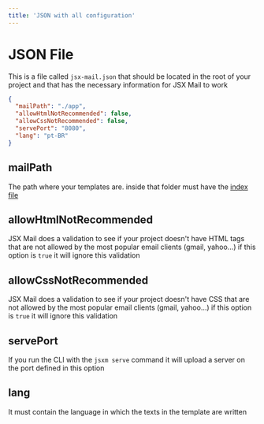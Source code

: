 ```yaml
---
title: 'JSON with all configuration'
---
```


# JSON File

This is a file called `jsx-mail.json` that should be located in the root of your project and that has the necessary information for JSX Mail to work

```json
{
  "mailPath": "./app",
  "allowHtmlNotRecommended": false,
  "allowCssNotRecommended": false,
  "servePort": "8080",
  "lang": "pt-BR"
}
```

## mailPath

The path where your templates are. inside that folder must have the [index file](/config-files/index-file)

## allowHtmlNotRecommended

JSX Mail does a validation to see if your project doesn't have HTML tags that are not allowed by the most popular email clients (gmail, yahoo...) if this option is `true` it will ignore this validation

## allowCssNotRecommended

JSX Mail does a validation to see if your project doesn't have CSS that are not allowed by the most popular email clients (gmail, yahoo...) if this option is `true` it will ignore this validation

## servePort

If you run the CLI with the `jsxm serve` command it will upload a server on the port defined in this option

## lang

It must contain the language in which the texts in the template are written
